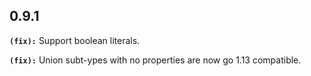 ## 0.9.1
**`(fix):`** Support boolean literals.

**`(fix):`** Union subt-ypes with no properties are now go 1.13 compatible.

